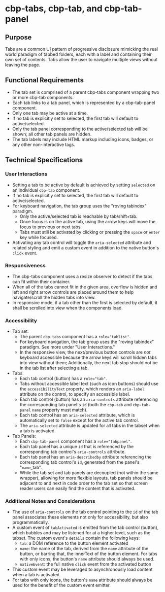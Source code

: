 
<Meta title="Components/Tabs/Specifications" />

# cbp-tabs, cbp-tab, and cbp-tab-panel

## Purpose

Tabs are a common UI pattern of progressive disclosure mimicking the real world paradigm of tabbed folders, each with a label and containing their own set of contents. Tabs allow the user to navigate multiple views without leaving the page.

## Functional Requirements

* The tab set is comprised of a parent cbp-tabs component wrapping two or more cbp-tab components.
* Each tab links to a tab panel, which is represented by a cbp-tab-panel component.
* Only one tab may be active at a time.
* If no tab is explicitly set to selected, the first tab will default to active/selected.
* Only the tab panel corresponding to the active/selected tab will be shown; all other tab panels are hidden.
* The tab labels may include HTML markup including icons, badges, or any other non-interactive tags.

## Technical Specifications

### User Interactions

* Setting a tab to be active by default is achieved by setting `selected` on an individual `cbp-tab` component.
* If no tab is explicitly set to selected, the first tab will default to active/selected.
* For keyboard navigation, the tab group uses the "roving tabindex" paradigm.
  * Only the active/selected tab is reachable by tab/shift+tab.
  * Once focus is on the active tab, using the arrow keys will move the focus to previous or next tabs.
  * Tabs must still be activated by clicking or pressing the `space` or `enter` key while focused.
* Activating any tab control will toggle the `aria-selected` attribute and related styling and emit a custom event in addition to the native button's `click` event.

### Responsiveness

* The cbp-tabs component uses a resize observer to detect if the tabs can fit within their container.
* When all of the tabs cannot fit in the given area, overflow is hidden and left and right arrow controls are placed around them to help navigate/scroll the hidden tabs into view.
* In responsive mode, if a tab other than the first is selected by default, it shall be scrolled into view when the components load.

### Accessibility

* Tab set:
  * The parent `cbp-tabs` component has a `role="tablist"`.
  * For keyboard navigation, the tab group uses the "roving tabindex" paradigm. See more under "User Interactions."
  * In the responsive view, the next/previous button controls are *not* keyboard accessible because the arrow keys will scroll hidden tabs into view without them; Additionally, the next tab stop should not be in the tab list after selecting a tab.
* Tabs:
  * Each tab control (button) has a `role="tab"`.
  * Tabs without accessible label text (such as icon buttons) should use the `accessibilityText` property, which renders an `aria-label` attribute on the control, to specify an accessible label.
  * Each tab control (button) has an `aria-controls` attribute referencing the corresponding tab panel's `id` (both the `cbp-tab` and `cbp-tab-panel` `name` property must match).
  * Each tab control has an `aria-selected` attribute, which is automatically set to `false` except for the active tab control.
  * The `aria-selected` attribute is updated for all tabs in the tabset when a tab is activated.
* Tab Panels:
  * Each `cbp-tab-panel` component has a `role="tabpanel"`.
  * Each tab panel has a unique `id` that is referenced by the corresponding tab control's `aria-controls` attribute.
  * Each tab panel has an `aria-describedby` attribute referencing the corresponding tab control's `id`, generated from the panel's "`name`_tab".
  * While the tab set and tab panels are decoupled (not within the same wrapper), allowing for more flexible layouts, tab panels should be adjacent to and next in code order to the tab set so that screen reader users can easily find the content that is activated.


### Additional Notes and Considerations

* The use of `aria-controls` on the tab control pointing to the `id` of the tab panel associates these elements not only for accessibility, but also programmatically.
* A custom event of `tabActivated` is emitted from the tab control (button), which bubbles and may be listened for at a higher level, such as the tabset. The custom event's `details` contain the following keys:
  * `tab`: a DOM reference to the button element activated
  * `name`: the name of the tab, derived from the `name` attribute of the button, or barring that, the innerText of the button element. For tabs with only icons, the button's `name` attribute should always be used.
  * `nativeEvent`: the full native `click` event from the activated button
* This custom event may be leveraged to asynchronously load content when a tab is activated.
* For tabs with only icons, the button's `name` attribute should always be used for the benefit of the custom event emitter.
